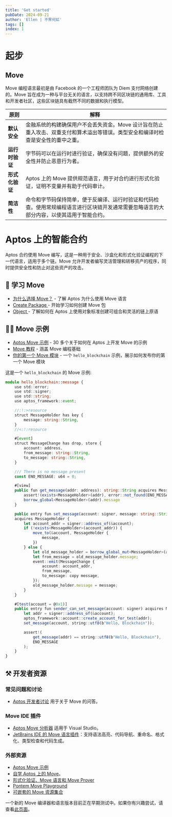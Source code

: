 ```yaml
---
title: 'Get started'
pubDate: 2024-09-21
author: 'Ellen | 不霁何虹'
tags: []
index: 1
---
```

# 起步

## Move

Move 编程语言最初是由 Facebook 的一个工程师团队为 Diem 支付网络创建的。Move 旨在成为一种与平台无关的语言，以支持跨不同区块链的通用库、工具和开发者社区，这些区块链具有截然不同的数据和执行模型。

| **原则**       | **解释**                                                                                     |
|----------------|----------------------------------------------------------------------------------------------|
| **默认安全**   | 金融系统的构建确保用户不会丢失资金。Move 设计旨在防止重入攻击、双重支付和算术溢出等错误。类型安全和编译时检查是安全性的重中之重。 |
| **运行时验证** | 字节码可以在运行时进行验证，确保没有问题，提供额外的安全性并防止恶意行为者。                       |
| **形式化验证** | Aptos 上的 Move 提供规范语言，用于对合约进行形式化验证，证明不变量并有助于代码审计。               |
| **简洁性**     | 命令和字节码保持简单，便于反编译、运行时验证和代码检查。使用常规编程语言进行区块链开发通常需要忽略语言的大部分内容，以使其适用于智能合约。 |

# Aptos 上的智能合约

Aptos 合约使用 Move 编写，这是一种用于安全、沙盒化和形式化验证编程的下一代语言，适用于多个链。Move 允许开发者编写灵活管理和转移资产的程序，同时提供安全性和防止对这些资产的攻击。

## 📖 学习 Move

- [ 为什么选择 Move？](https://aptos.dev/en/build/smart-contracts/why-move) - 了解 Aptos 为什么使用 Move 语言
- [ Create Package ](https://aptos.dev/en/build/smart-contracts/create-package) - 开始学习如何创建 Move 包
- [ Object ](https://aptos.dev/en/build/smart-contracts/objects) - 了解如何在 Aptos 上使用对象标准创建可组合和灵活的链上原语

## 👨‍💻 Move 示例

- [Aptos Move 示例](https://github.com/aptos-labs/aptos-core/tree/main/aptos-move/move-examples) - 30 多个关于如何在 Aptos 上开发 Move 的示例
- [Move 教程](https://github.com/aptos-labs/aptos-core/tree/main/aptos-move/move-examples/move-tutorial) - 涵盖 Move 编程基础
- [你的第一个 Move 模块](https://aptos.dev/en/build/guides/first-move-module) - 一个 `hello_blockchain` 示例，展示如何发布你的第一个 Move 模块


这是一个 `hello_blockchain` 的 Move 示例:

```ts
module hello_blockchain::message {
    use std::error;
    use std::signer;
    use std::string;
    use aptos_framework::event;

    //:!:>resource
    struct MessageHolder has key {
        message: string::String,
    }
    //<:!:resource

    #[event]
    struct MessageChange has drop, store {
        account: address,
        from_message: string::String,
        to_message: string::String,
    }

    /// There is no message present
    const ENO_MESSAGE: u64 = 0;

    #[view]
    public fun get_message(addr: address): string::String acquires MessageHolder {
        assert!(exists<MessageHolder>(addr), error::not_found(ENO_MESSAGE));
        borrow_global<MessageHolder>(addr).message
    }

    public entry fun set_message(account: signer, message: string::String)
    acquires MessageHolder {
        let account_addr = signer::address_of(&account);
        if (!exists<MessageHolder>(account_addr)) {
            move_to(&account, MessageHolder {
                message,
            })
        } else {
            let old_message_holder = borrow_global_mut<MessageHolder>(account_addr);
            let from_message = old_message_holder.message;
            event::emit(MessageChange {
                account: account_addr,
                from_message,
                to_message: copy message,
            });
            old_message_holder.message = message;
        }
    }

    #[test(account = @0x1)]
    public entry fun sender_can_set_message(account: signer) acquires MessageHolder {
        let addr = signer::address_of(&account);
        aptos_framework::account::create_account_for_test(addr);
        set_message(account, string::utf8(b"Hello, Blockchain"));

        assert!(
            get_message(addr) == string::utf8(b"Hello, Blockchain"),
            ENO_MESSAGE
        );
    }
}
```

## ⚒️ 开发者资源

### 常见问题和讨论

- [Aptos 开发者讨论](https://github.com/aptos-labs/aptos-developer-discussions/discussions) 用于关于 Move 的问答。

### Move IDE 插件

- [Aptos Move 分析器](https://marketplace.visualstudio.com/items?itemName=MoveBit.aptos-move-analyzer) 适用于 Visual Studio。
- [JetBrains IDE 的 Move 语言插件](https://plugins.jetbrains.com/plugin/14721-move-language)：支持语法高亮、代码导航、重命名、格式化、类型检查和代码生成。

### 外部资源

- [Aptos Move 示例](https://move-developers-dao.gitbook.io/aptos-move-by-example)
- [自学 Aptos 上的 Move](https://github.com/econia-labs/teach-yourself-move)。
- [形式化验证、Move 语言和 Move Prover](https://www.certik.com/resources/blog/2wSOZ3mC55AB6CYol6Q2rP-formal-verification-the-move-language-and-the-move-prover)
- [Pontem Move Playground](https://playground.pontem.network/)
- [可嵌套的 Move 资源集合](https://github.com/taoheorg/taohe)

一个新的 Move 编译器和语言版本目前正在早期测试中。如果你有兴趣尝试，请查看[此页面](https://aptos.dev/en/build/smart-contracts/compiler_v2.mdx)。